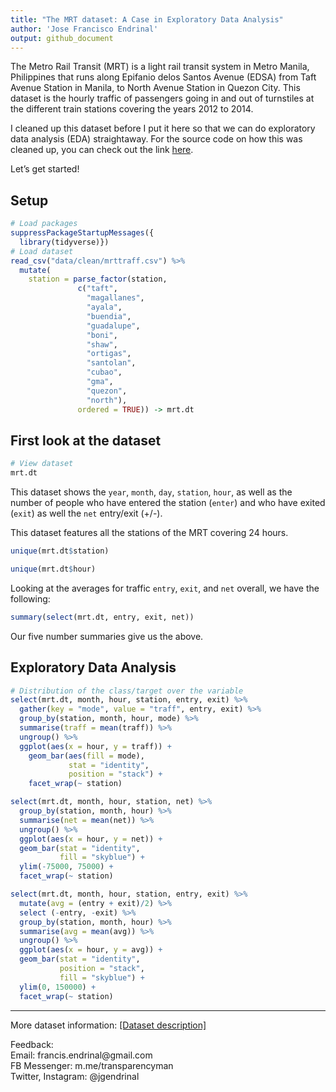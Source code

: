 ```yaml
---
title: "The MRT dataset: A Case in Exploratory Data Analysis"
author: 'Jose Francisco Endrinal'
output: github_document
---
```


The Metro Rail Transit (MRT) is a light rail transit system in Metro Manila, Philippines that runs along Epifanio delos Santos Avenue (EDSA) from Taft Avenue Station in Manila, to North Avenue Station in Quezon City. This dataset is the hourly traffic of passengers going in and out of turnstiles at the different train stations covering the years 2012 to 2014.  

I cleaned up this dataset before I put it here so that we can do exploratory data analysis (EDA) straightaway. For the source code on how this was cleaned up, you can check out the link [here]().  

Let's get started!  

## Setup

```r
# Load packages
suppressPackageStartupMessages({
  library(tidyverse)})
# Load dataset
read_csv("data/clean/mrttraff.csv") %>% 
  mutate(
    station = parse_factor(station, 
               c("taft", 
                 "magallanes", 
                 "ayala", 
                 "buendia", 
                 "guadalupe", 
                 "boni", 
                 "shaw", 
                 "ortigas", 
                 "santolan", 
                 "cubao", 
                 "gma", 
                 "quezon", 
                 "north"), 
               ordered = TRUE)) -> mrt.dt
```

## First look at the dataset

```r
# View dataset
mrt.dt
```

This dataset shows the `year`, `month`, `day`, `station`, `hour`, as well as the number of people who have entered the station (`enter`) and who have exited (`exit`) as well the `net` entry/exit (+/-).  

This dataset features all the stations of the MRT covering 24 hours.  

```r
unique(mrt.dt$station)
```

```r
unique(mrt.dt$hour)
```

Looking at the averages for traffic `entry`, `exit`, and `net` overall, we have the following:

```r
summary(select(mrt.dt, entry, exit, net))
```

Our five number summaries give us the above.  

## Exploratory Data Analysis

```r
# Distribution of the class/target over the variable
select(mrt.dt, month, hour, station, entry, exit) %>% 
  gather(key = "mode", value = "traff", entry, exit) %>% 
  group_by(station, month, hour, mode) %>% 
  summarise(traff = mean(traff)) %>% 
  ungroup() %>% 
  ggplot(aes(x = hour, y = traff)) + 
    geom_bar(aes(fill = mode), 
             stat = "identity", 
             position = "stack") + 
    facet_wrap(~ station)
```

```r
select(mrt.dt, month, hour, station, net) %>% 
  group_by(station, month, hour) %>% 
  summarise(net = mean(net)) %>% 
  ungroup() %>% 
  ggplot(aes(x = hour, y = net)) + 
  geom_bar(stat = "identity", 
           fill = "skyblue") + 
  ylim(-75000, 75000) + 
  facet_wrap(~ station)
```

```r
select(mrt.dt, month, hour, station, entry, exit) %>% 
  mutate(avg = (entry + exit)/2) %>% 
  select (-entry, -exit) %>% 
  group_by(station, month, hour) %>% 
  summarise(avg = mean(avg)) %>% 
  ungroup() %>% 
  ggplot(aes(x = hour, y = avg)) + 
  geom_bar(stat = "identity", 
           position = "stack", 
           fill = "skyblue") + 
  ylim(0, 150000) + 
  facet_wrap(~ station)
```


***
More dataset information: [[Dataset description]](link to website)  

Feedback:  
Email: francis.endrinal@gmail.com  
FB Messenger: m.me/transparencyman  
Twitter, Instagram: @jgendrinal

